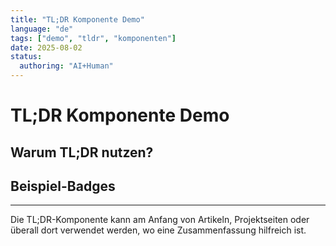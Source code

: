 ```yaml
---
title: "TL;DR Komponente Demo"
language: "de"
tags: ["demo", "tldr", "komponenten"]
date: 2025-08-02
status:
  authoring: "AI+Human"
---
```



# TL;DR Komponente Demo

<Tldr tldr="Diese Seite demonstriert die neue TL;DR-Komponente. Sie bietet eine schnelle, KI-generierte Zusammenfassung, damit Leser sofort den Kern erfassen können." />

## Warum TL;DR nutzen?

<Note title="Schnelle Zusammenfassungen" description="TL;DR-Abschnitte helfen Lesern, die Hauptpunkte eines Inhalts schnell zu erfassen. Perfekt für Vielbeschäftigte!" icon="tabler:info-square" />

## Beispiel-Badges

<Badge variant="ai" text="KI" icon="🤖" size="sm" />
<Badge variant="human" text="Mensch" icon="🧑" size="sm" />
<Badge variant="tag" text="Demo" size="md" />

---

Die TL;DR-Komponente kann am Anfang von Artikeln, Projektseiten oder überall dort verwendet werden, wo eine Zusammenfassung hilfreich ist.
